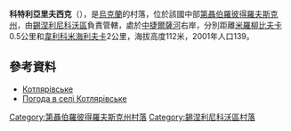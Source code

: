 {{coord|48|11|8|N|35|38|1|E|scale:30000_region:UA|display=title}}

'''科特利亞里夫西克'''（{{lang-uk|Котлярівське}}），是[[烏克蘭|烏克蘭]]的村落，位於該國中部[[第聶伯羅彼得羅夫斯克州|第聶伯羅彼得羅夫斯克州]]，由[[錫涅利尼科沃區|錫涅利尼科沃區]]負責管轄，處於[[中捷爾薩河|中捷爾薩河]]右岸，分別距離[[米羅柳比夫卡_(錫涅利尼科沃區)|米羅柳比夫卡]]0.5公里和[[韋利科米海利夫卡_(錫涅利尼科沃區)|韋利科米海利夫卡]]2公里，海拔高度112米，2001年人口139。

==參考資料==
* [http://gska2.rada.gov.ua/pls/z7502/A005?rdat1=06.12.2007&rf7571=6281 Котлярівське]{{dead link|date=2018年4月 |bot=InternetArchiveBot |fix-attempted=yes }}
* [http://weather.in.ua/ua/dnepropetrovskaja/11793 Погода в селі Котлярівське] {{Wayback|url=http://weather.in.ua/ua/dnepropetrovskaja/11793 |date=20201125160553 }}

{{DEFAULTSORT:Котлярівське}}
[[Category:第聶伯羅彼得羅夫斯克州村落|Category:第聶伯羅彼得羅夫斯克州村落]]
[[Category:錫涅利尼科沃區村落|Category:錫涅利尼科沃區村落]]


{{Dnipropetrovsk-geo-stub}}